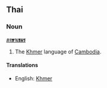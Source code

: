 ==Thai==
===Noun===
'''[[ภาษา]][[เขมร]]'''<!-- (paasaa ???) -->

# The [[Khmer]] language of [[Cambodia]].

====Translations====
*English: [[Khmer]]